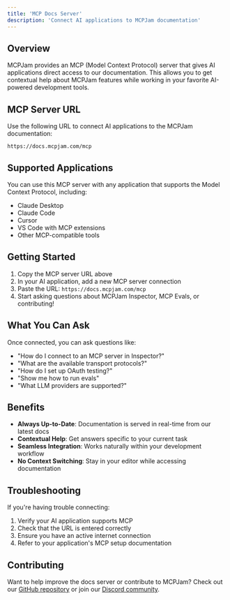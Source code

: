 ```yaml
---
title: 'MCP Docs Server'
description: 'Connect AI applications to MCPJam documentation'
---
```


## Overview

MCPJam provides an MCP (Model Context Protocol) server that gives AI applications direct access to our documentation. This allows you to get contextual help about MCPJam features while working in your favorite AI-powered development tools.

## MCP Server URL

Use the following URL to connect AI applications to the MCPJam documentation:

```
https://docs.mcpjam.com/mcp
```

## Supported Applications

You can use this MCP server with any application that supports the Model Context Protocol, including:

- Claude Desktop
- Claude Code
- Cursor
- VS Code with MCP extensions
- Other MCP-compatible tools

## Getting Started

1. Copy the MCP server URL above
2. In your AI application, add a new MCP server connection
3. Paste the URL: `https://docs.mcpjam.com/mcp`
4. Start asking questions about MCPJam Inspector, MCP Evals, or contributing!

## What You Can Ask

Once connected, you can ask questions like:

- "How do I connect to an MCP server in Inspector?"
- "What are the available transport protocols?"
- "How do I set up OAuth testing?"
- "Show me how to run evals"
- "What LLM providers are supported?"

## Benefits

- **Always Up-to-Date**: Documentation is served in real-time from our latest docs
- **Contextual Help**: Get answers specific to your current task
- **Seamless Integration**: Works naturally within your development workflow
- **No Context Switching**: Stay in your editor while accessing documentation

## Troubleshooting

If you're having trouble connecting:

1. Verify your AI application supports MCP
2. Check that the URL is entered correctly
3. Ensure you have an active internet connection
4. Refer to your application's MCP setup documentation

## Contributing

Want to help improve the docs server or contribute to MCPJam? Check out our [GitHub repository](https://github.com/MCPJam/inspector) or join our [Discord community](https://discord.gg/JEnDtz8X6z).
